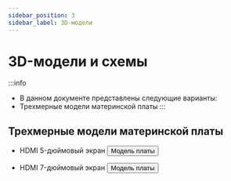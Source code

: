 ```yaml
---
sidebar_position: 3
sidebar_label: 3D-модели
---
```




# 3D-модели и схемы

:::info
* В данном документе представлены следующие варианты:
* Трехмерные модели материнской платы
:::



## Трехмерные модели материнской платы
* HDMI 5-дюймовый экран
    <Button variant="contained" disableElevation href="https://cdn.mellow.klipper.cn/STEP/FLY-new5-HDMI.step">Модель платы</Button>

* HDMI 7-дюймовый экран
    <Button variant="contained" disableElevation href="https://cdn.mellow.klipper.cn/STEP/FLY-new7-HDMI.step">Модель платы</Button>
